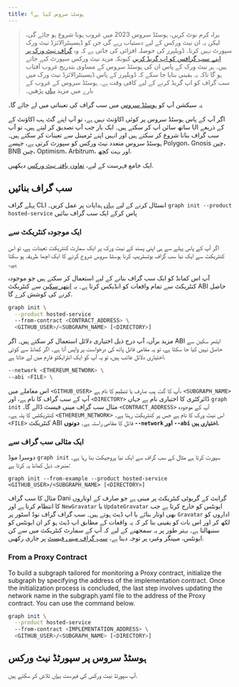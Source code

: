 ```yaml
---
title: ہوسٹڈ سروس کیا ہے؟
---
```


> براہ کرم نوٹ کریں، ہوسٹڈ سروس 2023 میں غروب ہونا شروع ہو جائے گی، لیکن یہ ان نیٹ ورکس کے لیے دستیاب رہے گی جن کو ڈیسینٹرالائزڈ نیٹ ورک سپورٹ نہیں کرتا۔ ڈویلپرز کی حوصلہ افزائی کی جاتی ہے کہ وہ [ گراف نیٹ ورک پر اپنے سب گرافس کو اپ گریڈ کریں](/cookbook/upgrading-a-subgraph) کیونکہ مزید نیٹ ورکس سپورٹ کیے جاتے ہیں۔ ہر نیٹ ورک کے پاس ان کی ہوسٹڈ سروس کے مساوی بتدریج غروب آفتاب ہو گا تاکہ یہ یقینی بنایا جا سکے کہ ڈویلپرز کے پاس ڈیسینٹرالائزڈ نیٹ ورک میں سب گراف کو اپ گریڈ کرنے کے لیے کافی وقت ہے۔ ہوسٹڈ سروس کے غروب کے بارے میں مزید [یہاں](https://thegraph.com/blog/sunsetting-hosted-service) پڑھیں۔

یہ سیکشن آپ کو [ہوسٹڈ سروس](https://thegraph.com/hosted-service/) میں سب گراف کی تعیناتی میں لے جائے گا۔

اگر آپ کے پاس ہوسٹڈ سروس پر کوئی اکاؤنٹ نہیں ہے، تو آپ اپنے گٹ ہب اکاؤنٹ کے ساتھ سائن اپ کر سکتے ہیں۔ ایک بار جب آپ تصدیق کر لیتے ہیں، تو آپ UI کے ذریعے سب گراف بنانا شروع کر سکتے ہیں اور انہیں اپنے ٹرمینل سے تعینات کر سکتے ہیں۔ ہوسٹڈ سروس متعدد نیٹ ورکس کو سپورٹ کرتی ہے، جیسے Polygon، Gnosis چین، BNB چین، Optimism، Arbitrum، اور بہت کچھ.

ایک جامع فہرست کے لیے، [تعاون یافتہ نیٹ ورکس](/developing/supported-networks/#hosted-service) دیکھیں.

## سب گراف بنائیں

پہلے گراف CLI انسٹال کرنے کے لیے [یہاں](/developing/defining-a-subgraph) ہدایات پر عمل کریں۔ `graph init --product hosted-service` پاس کرکے ایک سب گراف بنائیں

### ایک موجودہ کنٹریکٹ سے

اگر آپ کے پاس پہلے سے ہی اپنی پسند کے نیٹ ورک پر ایک سمارٹ کنٹریکٹ تعینات ہے، تو اس کنٹریکٹ سے ایک نیا سب گراف بوٹسٹریپ کرنا ہوسٹڈ سروس شروع کرنے کا ایک اچھا طریقہ ہو سکتا ہے۔

آپ اس کمانڈ کو ایک سب گراف بنانے کے لیے استعمال کر سکتے ہیں جو موجودہ کنٹریکٹ سے تمام واقعات کو انڈیکس کرتا ہے۔ یہ [ایتھر سکین](https://etherscan.io/) سے کنٹریکٹ ABI حاصل کرنے کی کوشش کرے گا.

```sh
graph init \
  --product hosted-service
  --from-contract <CONTRACT_ADDRESS> \
  <GITHUB_USER>/<SUBGRAPH_NAME> [<DIRECTORY>]
```

مزید برآں، آپ درج ذیل اختیاری دلائل استعمال کر سکتے ہیں۔ اگر ABI ایتھر سکین سے حاصل نہیں کیا جا سکتا ہے، تو یہ مقامی فائل پاتھ کی درخواست پر واپس آتا ہے۔ اگر کمانڈ سے کوئی اختیاری دلائل غائب ہیں، تو یہ آپ کو ایک انٹرایکٹو فارم میں لے جاتا ہے.

```sh
--network <ETHEREUM_NETWORK> \
--abi <FILE> \
```

اس معاملے میں `<GITHUB_USER>` آپ کا گٹ ہب صارف یا تنظیم کا نام ہے، `<SUBGRAPH_NAME>` آپ کے سب گراف کا نام ہے، اور `<DIRECTORY>` ڈائرکٹری کا اختیاری نام ہے جہاں `graph init` مثال سب گراف مینی فیسٹ ڈالے گا۔ `<CONTRACT_ADDRESS>` آپ کے موجودہ کنٹریکٹس کا پتہ ہے۔ `<ETHEREUM_NETWORK>` اس نیٹ ورک کا نام ہے جس پر کنٹریکٹ رہتا ہے۔ `<FILE>` کنٹریکٹ ABI فائل کا مقامی راستہ ہے۔ **دونوں `--network` اور `--abi` اختیاری ہیں.**

### ایک مثالی سب گراف سے

دوسرا موڈ `graph init` سپورٹ کرتا ہے مثال کے سب گراف سے ایک نیا پروجیکٹ بنا رہا ہے۔ مندرجہ ذیل کمانڈ یہ کرتا ہے:

```
graph init --from-example --product hosted-service <GITHUB_USER>/<SUBGRAPH_NAME> [<DIRECTORY>]
```

مثال کا سب گراف Dani گرانٹ کے گریوٹی کنٹریکٹ پر مبنی ہے جو صارف کے اوتاروں کا انتظام کرتا ہے اور `NewGravatar` یا `UpdateGravatar` ایونٹس کو خارج کرتا ہے جب بھی اوتار بنائے یا اپ ڈیٹ ہوتے ہیں۔ سب گراف گراف نوڈ اسٹور پر `Gravatar` اداروں کو لکھ کر اور اس بات کو یقینی بنا کر کہ یہ واقعات کے مطابق اپ ڈیٹ ہو کر ان ایونٹس کو سنبھالتا ہے۔ بہتر طور پر یہ سمجھنے کے لیے کہ آپ کے سمارٹ کنٹریکٹ میں سے کن ایونٹس، میپنگز وغیرہ پر توجہ دینا ہے، [سب گراف مینی فیسٹ](/developing/creating-a-subgraph#the-subgraph-manifest) پر جاری رکھیں.

### From a Proxy Contract

To build a subgraph tailored for monitoring a Proxy contract, initialize the subgraph by specifying the address of the implementation contract. Once the initialization process is concluded, the last step involves updating the network name in the subgraph.yaml file to the address of the Proxy contract. You can use the command below.

```sh
graph init \
  --product hosted-service
  --from-contract <IMPLEMENTATION_ADDRESS> \
  <GITHUB_USER>/<SUBGRAPH_NAME> [<DIRECTORY>]
```

## ہوسٹڈ سروس پر سپورٹڈ نیٹ ورکس

آپ سپورٹڈ نیٹ ورکس کی فہرست [یہاں](/developing/supported-networks) تلاش کر سکتے ہیں.
